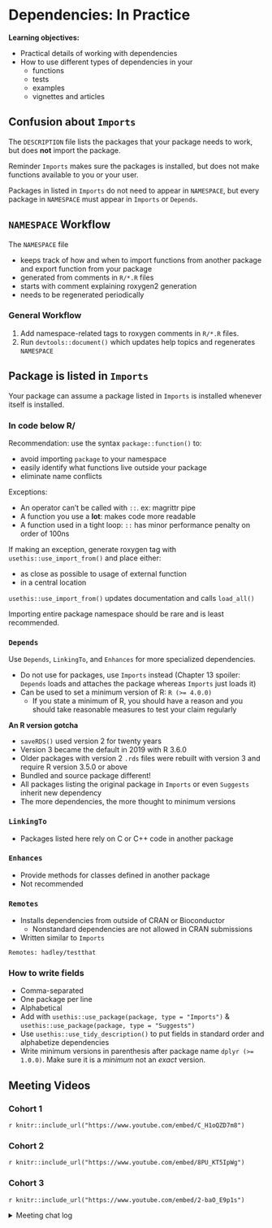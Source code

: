# Dependencies: In Practice

**Learning objectives:**

- Practical details of working with dependencies
- How to use different types of dependencies in your
    + functions
    + tests
    + examples
    + vignettes and articles

## Confusion about `Imports`

The `DESCRIPTION` file lists the packages that your package needs to work, but does **not** import the package.

Reminder `Imports` makes sure the packages is installed, but does not make functions available to you or your user.

Packages in listed in `Imports` do not need to appear in `NAMESPACE`, but every package in `NAMESPACE` must appear in `Imports` or `Depends`.

## `NAMESPACE` Workflow

The `NAMESPACE` file 

- keeps track of how and when to import functions from another package and export function from your package
- generated from comments in `R/*.R` files
- starts with comment explaining roxygen2 generation
- needs to be regenerated periodically

### General Workflow

1. Add namespace-related tags to roxygen comments in `R/*.R` files.
2. Run `devtools::document()` which updates help topics and regenerates `NAMESPACE` 

## Package is listed in `Imports`

Your package can assume a package listed in `Imports` is installed whenever itself is installed.

### In code below R/

Recommendation: use the syntax `package::function()` to:

- avoid importing `package` to your namespace
- easily identify what functions live outside your package
- eliminate name conflicts

Exceptions:

- An operator can't be called with `::`. ex: magrittr pipe
- A function you use a **lot**: makes code more readable
- A function used in a tight loop: `::` has minor performance penalty on order of 100ns

If making an exception, generate roxygen tag with `usethis::use_import_from()` and place either:

- as close as possible to usage of external function
- in a central location

`usethis::use_import_from()` updates documentation and calls `load_all()`

Importing entire package namespace should be rare and is least recommended.

### `Depends`

Use `Depends`, `LinkingTo`, and `Enhances` for more specialized dependencies.

- Do not use for packages, use `Imports` instead (Chapter 13 spoiler: `Depends` loads and attaches the package whereas `Imports` just loads it)
- Can be used to set a minimum version of R: `R (>= 4.0.0)`
  - If you state a minimum of R, you should have a reason and you should take reasonable measures to test your claim regularly
  
**An R version gotcha**

* `saveRDS()` used version 2 for twenty years
* Version 3 became the default in 2019 with R 3.6.0
* Older packages with version 2 `.rds` files were rebuilt with version 3 and  require R version 3.5.0 or above
* Bundled and source package different!
* All packages listing the original package in `Imports` or even `Suggests` inherit new dependency
* The more dependencies, the more thought to minimum versions

### `LinkingTo`

- Packages listed here rely on C or C++ code in another package

### `Enhances`

- Provide methods for classes defined in another package
- Not recommended

### `Remotes`

- Installs dependencies from outside of CRAN or Bioconductor
  - Nonstandard dependencies are not allowed in CRAN submissions
- Written similar to `Imports`

```
Remotes: hadley/testthat
```

### How to write fields

- Comma-separated
- One package per line
- Alphabetical
- Add with `usethis::use_package(package, type = "Imports")` & `usethis::use_package(package, type = "Suggests")`
- Use `usethis::use_tidy_description()` to put fields in standard order and alphabetize dependencies
- Write minimum versions in parenthesis after package name `dplyr (>= 1.0.0)`. Make sure it is a *minimum* not an *exact* version.




## Meeting Videos

### Cohort 1

`r knitr::include_url("https://www.youtube.com/embed/C_H1oQZD7m8")`


### Cohort 2

`r knitr::include_url("https://www.youtube.com/embed/8PU_KT5IpWg")`


### Cohort 3

`r knitr::include_url("https://www.youtube.com/embed/2-baO_E9p1s")`

<details>
<summary> Meeting chat log </summary>

```
00:05:44	Ryan Metcalf:	https://www.rstudio.com/conference/
00:08:38	Brendan Lam:	https://stackoverflow.com/questions/70097126/how-to-edit-namespace-with-roxygen2-when-creating-r-packages
00:08:51	Brendan Lam:	https://stackoverflow.com/questions/11990589/r-namespace-access-and-match-fun
00:44:59	Rex Parsons:	https://github.com/gentrywhite/DSSP/blob/b3d7f0d10374968a43a634a1ae3f65e9231fceb0/R/plot.R#L43
00:48:01	Rex Parsons:	https://stackoverflow.com/questions/5595512/what-is-the-difference-between-require-and-library
00:58:13	Rex Parsons:	gotta run guys - thanks Brendan and team!
00:58:29	collinberke:	https://stackoverflow.com/questions/64737686/why-library-or-require-should-not-be-used-in-a-r-package
```
</details>


<!--
### Cohort 4

`r knitr::include_url("https://www.youtube.com/embed/VIDURL")`

<details>
<summary> Meeting chat log </summary>

```
LOG
```
</details>
-->


<!--
### Cohort 5

`r knitr::include_url("https://www.youtube.com/embed/VIDURL")`

<details>
<summary> Meeting chat log </summary>

```
LOG
```
</details>
-->
